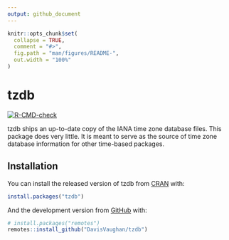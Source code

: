 ```yaml
---
output: github_document
---
```


<!-- README.md is generated from README.Rmd. Please edit that file -->

```r
knitr::opts_chunk$set(
  collapse = TRUE,
  comment = "#>",
  fig.path = "man/figures/README-",
  out.width = "100%"
)
```

# tzdb

<!-- badges: start -->
[![R-CMD-check](https://github.com/DavisVaughan/tzdb/workflows/R-CMD-check/badge.svg)](https://github.com/DavisVaughan/tzdb/actions)
<!-- badges: end -->

tzdb ships an up-to-date copy of the IANA time zone database files. This package does very little. It is meant to serve as the source of time zone database information for other time-based packages.

## Installation

You can install the released version of tzdb from [CRAN](https://CRAN.R-project.org) with:

``` r
install.packages("tzdb")
```

And the development version from [GitHub](https://github.com/) with:

``` r
# install.packages("remotes")
remotes::install_github("DavisVaughan/tzdb")
```
